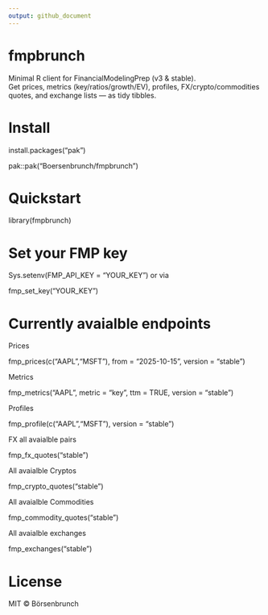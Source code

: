 ```yaml
---
output: github_document
---
```


# fmpbrunch

Minimal R client for FinancialModelingPrep (v3 & stable).  
Get prices, metrics (key/ratios/growth/EV), profiles, FX/crypto/commodities quotes, and exchange lists — as tidy tibbles.


# Install



install.packages("pak")

pak::pak("Boersenbrunch/fmpbrunch")




#  Quickstart


library(fmpbrunch)


# Set your FMP key
Sys.setenv(FMP_API_KEY = "YOUR_KEY") or via  

fmp_set_key("YOUR_KEY")




#  Currently avaialble endpoints


Prices

fmp_prices(c("AAPL","MSFT"), from = "2025-10-15", version = "stable") 

Metrics

fmp_metrics("AAPL", metric = "key", ttm = TRUE, version = "stable") 

Profiles

fmp_profile(c("AAPL","MSFT"), version = "stable")

FX all avaialble pairs  

fmp_fx_quotes("stable")  

All avaialble Cryptos

fmp_crypto_quotes("stable")  

All avaialble Commodities

fmp_commodity_quotes("stable") 

All avaialble exchanges

fmp_exchanges("stable")         



#     License


MIT © Börsenbrunch

